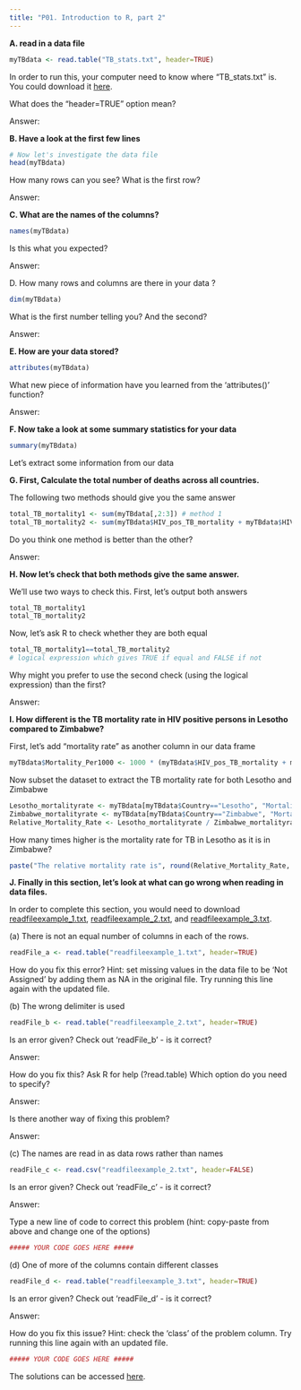 ```yaml
---
title: "P01. Introduction to R, part 2"
---
```


**A. read in a data file**

```r
myTBdata <- read.table("TB_stats.txt", header=TRUE)
```

In order to run this, your computer need to know where "TB_stats.txt" is. You could download it [here](functions/TB_stats.txt).

What does the "header=TRUE" option mean?

Answer:

**B. Have a look at the first few lines**

```r
# Now let's investigate the data file
head(myTBdata)
```

How many rows can you see? What is the first row?

Answer:

**C. What are the names of the columns?**

```r
names(myTBdata)
```

Is this what you expected?

Answer:

D. How many rows and columns are there in your data ?

```r
dim(myTBdata)
```

What is the first number telling you? And the second?

Answer:

**E. How are your data stored?**

```r
attributes(myTBdata)
```

What new piece of information have you learned from the 'attributes()' function?

Answer:

**F. Now take a look at some summary statistics for your data**

```r
summary(myTBdata)
```

Let's extract some information from our data

**G. First, Calculate the total number of deaths across all countries.**

The following two methods should give you the same answer

```r
total_TB_mortality1 <- sum(myTBdata[,2:3]) # method 1
total_TB_mortality2 <- sum(myTBdata$HIV_pos_TB_mortality + myTBdata$HIV_neg_TB_mortality) # method 2
```

Do you think one method is better than the other?

Answer:

**H. Now let's check that both methods give the same answer.**

We'll use two ways to check this. First, let's output both answers

```r
total_TB_mortality1
total_TB_mortality2
```

Now, let's ask R to check whether they are both equal

```r
total_TB_mortality1==total_TB_mortality2 
# logical expression which gives TRUE if equal and FALSE if not
```

Why might you prefer to use the second check (using the logical expression) than the first?

Answer:

**I. How different is the TB mortality rate in HIV positive persons in Lesotho compared to Zimbabwe?**

First, let's add "mortality rate" as another column in our data frame

```r
myTBdata$Mortality_Per1000 <- 1000 * (myTBdata$HIV_pos_TB_mortality + myTBdata$HIV_neg_TB_mortality)/myTBdata$Population
```

Now subset the dataset to extract the TB mortality rate for both Lesotho and Zimbabwe

```r
Lesotho_mortalityrate <- myTBdata[myTBdata$Country=="Lesotho", "Mortality_Per1000"]
Zimbabwe_mortalityrate <- myTBdata[myTBdata$Country=="Zimbabwe", "Mortality_Per1000"]
Relative_Mortality_Rate <- Lesotho_mortalityrate / Zimbabwe_mortalityrate
```

How many times higher is the mortality rate for TB in Lesotho as it is in Zimbabwe?

```r
paste("The relative mortality rate is", round(Relative_Mortality_Rate, 2), sep=" ")
```

**J. Finally in this section, let's look at what can go wrong when reading in data files.**

In order to complete this section, you would need to download [readfileexample_1.txt](functions/readfileexample_1.txt), [readfileexample_2.txt](functions/readfileexample_2.txt), and [readfileexample_3.txt](functions/readfileexample_3.txt).

\(a\) There is not an equal number of columns in each of the rows.

```r
readFile_a <- read.table("readfileexample_1.txt", header=TRUE)
```

How do you fix this error? Hint: set missing values in the data file to be 'Not Assigned' by adding them as NA in the original file. Try running this line again with the updated file.

\(b\) The wrong delimiter is used

```r
readFile_b <- read.table("readfileexample_2.txt", header=TRUE)
```

Is an error given? Check out 'readFile_b' - is it correct?

Answer:

How do you fix this? Ask R for help (?read.table) Which option do you need to specify?

Answer:

Is there another way of fixing this problem?

Answer:

\(c\) The names are read in as data rows rather than names

```r
readFile_c <- read.csv("readfileexample_2.txt", header=FALSE)
```

Is an error given? Check out 'readFile_c' - is it correct?

Answer:

Type a new line of code to correct this problem (hint: copy-paste from above and change one of the options)

```r
##### YOUR CODE GOES HERE #####
```

\(d\) One of more of the columns contain different classes

```r
readFile_d <- read.table("readfileexample_3.txt", header=TRUE)
```

Is an error given? Check out 'readFile_d' - is it correct?

Answer:

How do you fix this issue? Hint: check the 'class' of the problem column. Try running this line again with an updated file.

```r
##### YOUR CODE GOES HERE #####
```

The solutions can be accessed [here](00_01_2_IntroToR_solutions.qmd).
